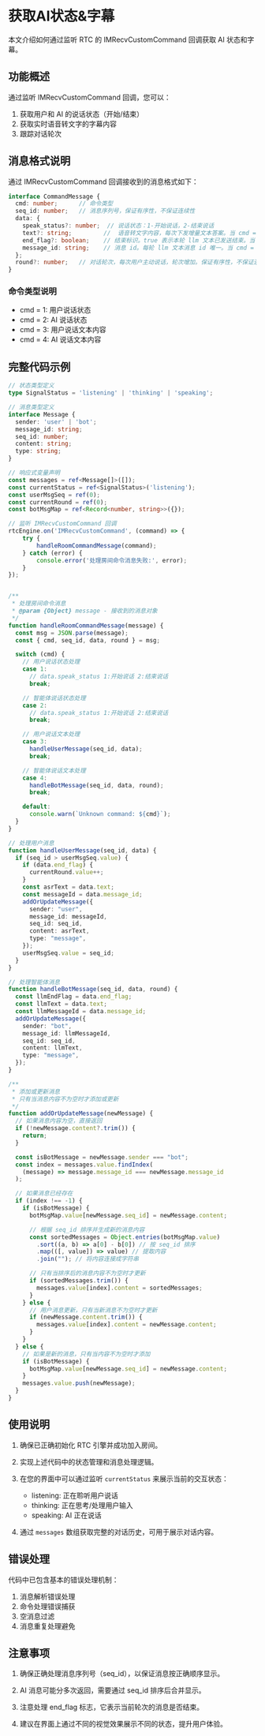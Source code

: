 # 获取AI状态&字幕

本文介绍如何通过监听 RTC 的 IMRecvCustomCommand 回调获取 AI 状态和字幕。

## 功能概述

通过监听 IMRecvCustomCommand 回调，您可以：
1. 获取用户和 AI 的说话状态（开始/结束）
2. 获取实时语音转文字的字幕内容
3. 跟踪对话轮次

## 消息格式说明

通过 IMRecvCustomCommand 回调接收到的消息格式如下：

```typescript
interface CommandMessage {
  cmd: number;      // 命令类型
  seq_id: number;   // 消息序列号，保证有序性，不保证连续性
  data: {
    speak_status?: number;  // 说话状态：1-开始说话，2-结束说话
    text?: string;         //  语音转文字内容，每次下发增量文本答案。当 cmd = 3 或者 cmd =4 才返回
    end_flag?: boolean;    // 结束标识。true 表示本轮 llm 文本已发送结束。当 cmd = 3 或者 cmd =4 才返回
    message_id: string;    // 消息 id。每轮 llm 文本消息 id 唯一。当 cmd = 3 或者 cmd =4 才返回
  };
  round?: number;   // 对话轮次，每次用户主动说话，轮次增加。保证有序性，不保证连续性
}
```

### 命令类型说明

- cmd = 1: 用户说话状态
- cmd = 2: AI 说话状态
- cmd = 3: 用户说话文本内容
- cmd = 4: AI 说话文本内容

## 完整代码示例

```typescript
// 状态类型定义
type SignalStatus = 'listening' | 'thinking' | 'speaking';

// 消息类型定义
interface Message {
  sender: 'user' | 'bot';
  message_id: string;
  seq_id: number;
  content: string;
  type: string;
}

// 响应式变量声明
const messages = ref<Message[]>([]);
const currentStatus = ref<SignalStatus>('listening');
const userMsgSeq = ref(0);
const currentRound = ref(0);
const botMsgMap = ref<Record<number, string>>({});

// 监听 IMRecvCustomCommand 回调
rtcEngine.on('IMRecvCustomCommand', (command) => {
    try {
        handleRoomCommandMessage(command);
    } catch (error) {
        console.error('处理房间命令消息失败:', error);
    }
});


/**
 * 处理房间命令消息
 * @param {Object} message - 接收到的消息对象
 */
function handleRoomCommandMessage(message) {
  const msg = JSON.parse(message);
  const { cmd, seq_id, data, round } = msg;

  switch (cmd) {
    // 用户说话状态处理
    case 1:
      // data.speak_status 1:开始说话 2:结束说话
      break;

    // 智能体说话状态处理
    case 2:
      // data.speak_status 1:开始说话 2:结束说话
      break;

    // 用户说话文本处理
    case 3:
      handleUserMessage(seq_id, data);
      break;

    // 智能体说话文本处理
    case 4:
      handleBotMessage(seq_id, data, round);
      break;

    default:
      console.warn(`Unknown command: ${cmd}`);
  }
}

// 处理用户消息
function handleUserMessage(seq_id, data) {
  if (seq_id > userMsgSeq.value) {
    if (data.end_flag) {
      currentRound.value++;
    }
    const asrText = data.text;
    const messageId = data.message_id;
    addOrUpdateMessage({
      sender: "user",
      message_id: messageId,
      seq_id: seq_id,
      content: asrText,
      type: "message",
    });
    userMsgSeq.value = seq_id;
  }
}

// 处理智能体消息
function handleBotMessage(seq_id, data, round) {
  const llmEndFlag = data.end_flag;
  const llmText = data.text;
  const llmMessageId = data.message_id;
  addOrUpdateMessage({
    sender: "bot",
    message_id: llmMessageId,
    seq_id: seq_id,
    content: llmText,
    type: "message",
  });
}

/**
 * 添加或更新消息
 * 只有当消息内容不为空时才添加或更新
 */
function addOrUpdateMessage(newMessage) {
  // 如果消息内容为空，直接返回
  if (!newMessage.content?.trim()) {
    return;
  }

  const isBotMessage = newMessage.sender === "bot";
  const index = messages.value.findIndex(
    (message) => message.message_id === newMessage.message_id
  );

  // 如果消息已经存在
  if (index !== -1) {
    if (isBotMessage) {
      botMsgMap.value[newMessage.seq_id] = newMessage.content;

      // 根据 seq_id 排序并生成新的消息内容
      const sortedMessages = Object.entries(botMsgMap.value)
        .sort((a, b) => a[0] - b[0]) // 按 seq_id 排序
        .map(([, value]) => value) // 提取内容
        .join(""); // 将内容连接成字符串

      // 只有当排序后的消息内容不为空时才更新
      if (sortedMessages.trim()) {
        messages.value[index].content = sortedMessages;
      }
    } else {
      // 用户消息更新，只有当新消息不为空时才更新
      if (newMessage.content.trim()) {
        messages.value[index].content = newMessage.content;
      }
    }
  } else {
    // 如果是新的消息，只有当内容不为空时才添加
    if (isBotMessage) {
      botMsgMap.value[newMessage.seq_id] = newMessage.content;
    }
    messages.value.push(newMessage);
  }
}

```

## 使用说明

1. 确保已正确初始化 RTC 引擎并成功加入房间。

2. 实现上述代码中的状态管理和消息处理逻辑。

3. 在您的界面中可以通过监听 `currentStatus` 来展示当前的交互状态：
   - listening: 正在聆听用户说话
   - thinking: 正在思考/处理用户输入
   - speaking: AI 正在说话

4. 通过 `messages` 数组获取完整的对话历史，可用于展示对话内容。

## 错误处理

代码中已包含基本的错误处理机制：

1. 消息解析错误处理
2. 命令处理错误捕获
3. 空消息过滤
4. 消息重复处理避免

## 注意事项

1. 确保正确处理消息序列号（seq_id），以保证消息按正确顺序显示。

2. AI 消息可能分多次返回，需要通过 seq_id 排序后合并显示。

3. 注意处理 end_flag 标志，它表示当前轮次的消息是否结束。

4. 建议在界面上通过不同的视觉效果展示不同的状态，提升用户体验。